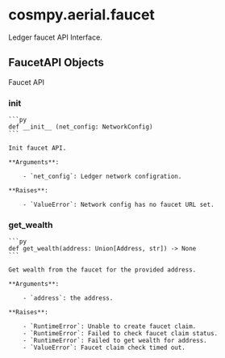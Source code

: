 # cosmpy.aerial.faucet

Ledger faucet API Interface.

## FaucetAPI Objects

Faucet API

### __init__

    ```py
    def __init__ (net_config: NetworkConfig)
    ```

    Init faucet API.

    **Arguments**:

        - `net_config`: Ledger network configration.

    **Raises**:

        - `ValueError`: Network config has no faucet URL set.

### get_wealth

    ```py
    def get_wealth(address: Union[Address, str]) -> None
    ```

    Get wealth from the faucet for the provided address.

    **Arguments**:

        - `address`: the address.

    **Raises**:

        - `RuntimeError`: Unable to create faucet claim.
        - `RuntimeError`: Failed to check faucet claim status.
        - `RuntimeError`: Failed to get wealth for address.
        - `ValueError`: Faucet claim check timed out.
